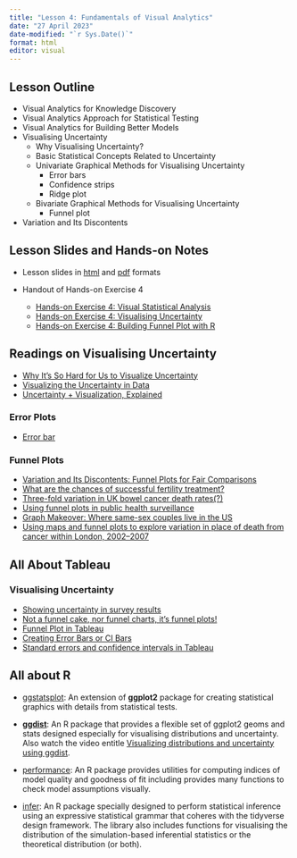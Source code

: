 ```yaml
---
title: "Lesson 4: Fundamentals of Visual Analytics"
date: "27 April 2023"
date-modified: "`r Sys.Date()`" 
format: html
editor: visual
---
```


## Lesson Outline

-   Visual Analytics for Knowledge Discovery
-   Visual Analytics Approach for Statistical Testing
-   Visual Analytics for Building Better Models
-   Visualising Uncertainty
    -   Why Visualising Uncertainty?
    -   Basic Statistical Concepts Related to Uncertainty
    -   Univariate Graphical Methods for Visualising Uncertainty
        -   Error bars
        -   Confidence strips
        -   Ridge plot
    -   Bivariate Graphical Methods for Visualising Uncertainty
        -   Funnel plot
-   Variation and Its Discontents

## Lesson Slides and Hands-on Notes

-   Lesson slides in [html](../lesson/Lesson04/Lesson04-Fundamentals%20of%20Visual%20Analytics.html) and [pdf](../lesson/Lesson04/Lesson04-Fundamentals%20of%20Visual%20Analytics.pdf) formats

-   Handout of Hands-on Exercise 4

    -   [Hands-on Exercise 4: Visual Statistical Analysis](https://r4va.netlify.app/chap09.html)
    -   [Hands-on Exercise 4: Visualising Uncertainty](https://r4va.netlify.app/chap10.html)
    -   [Hands-on Exercise 4: Building Funnel Plot with R](https://r4va.netlify.app/chap11.html)

## Readings on Visualising Uncertainty

-   [Why It's So Hard for Us to Visualize Uncertainty](https://hbr.org/2016/11/why-its-so-hard-for-us-to-visualize-uncertainty)
-   [Visualizing the Uncertainty in Data](https://flowingdata.com/2018/01/08/visualizing-the-uncertainty-in-data/)
-   [Uncertainty + Visualization, Explained](https://medium.com/multiple-views-visualization-research-explained/uncertainty-visualization-explained-67e7a73f031b)

### Error Plots

-   [Error bar](https://en.wikipedia.org/wiki/Error_bar)

### Funnel Plots

-   [Variation and Its Discontents: Funnel Plots for Fair Comparisons](https://www.perceptualedge.com/articles/visual_business_intelligence/variation_and_its_discontents.pdf)
-   [What are the chances of successful fertility treatment?](https://understandinguncertainty.org/fertility)
-   [Three-fold variation in UK bowel cancer death rates(?)](https://understandinguncertainty.org/three-fold-variation-uk-bowel-cancer-death-rates)
-   [Using funnel plots in public health surveillance](https://pophealthmetrics.biomedcentral.com/articles/10.1186/1478-7954-9-58)
-   [Graph Makeover: Where same-sex couples live in the US](https://community.jmp.com/t5/JMP-Blog/Graph-Makeover-Where-same-sex-couples-live-in-the-US/ba-p/30616)
-   [Using maps and funnel plots to explore variation in place of death from cancer within London, 2002--2007](https://pdfs.semanticscholar.org/516b/afaccbd9b9bf82c9afdf507121f1a52e3093.pdf)

## All About Tableau

### Visualising Uncertainty

-   [Showing uncertainty in survey results](https://www.datarevelations.com/showing-uncertainty.html)
-   [Not a funnel cake, nor funnel charts, it's funnel plots!](http://drawingwithnumbers.artisart.org/?s=Not+a+funnel+cake)
-   [Funnel Plot in Tableau](https://www.youtube.com/watch?v=HgYzplb5XAU)
-   [Creating Error Bars or CI Bars](https://kb.tableau.com/articles/howto/creating-error-bars)
-   [Standard errors and confidence intervals in Tableau](https://www.theinformationlab.co.uk/2019/10/25/standard-errors-and-confidence-intervals-in-tableau/)

## All about R

-   [ggstatsplot](https://indrajeetpatil.github.io/ggstatsplot/): An extension of **ggplot2** package for creating statistical graphics with details from statistical tests.

-   [**ggdist**](https://mjskay.github.io/ggdist/index.html): An R package that provides a flexible set of ggplot2 geoms and stats designed especially for visualising distributions and uncertainty. Also watch the video entitle [Visualizing distributions and uncertainty using ggdist](https://www.rstudio.com/conference/2022/talks/visualizing-distributions-uncertainty-using-ggdist/).

-   [performance](https://easystats.github.io/performance/): An R package provides utilities for computing indices of model quality and goodness of fit including provides many functions to check model assumptions visually.

-   [infer](https://infer.netlify.app/index.html): An R package specially designed to perform statistical inference using an expressive statistical grammar that coheres with the tidyverse design framework. The library also includes functions for visualising the distribution of the simulation-based inferential statistics or the theoretical distribution (or both).
